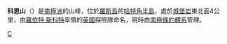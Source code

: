 {{Coord|77|47|S|166|52|E|source:GNIS|display=title}}

'''科恩山'''（{{lang-en|Cone Hill}}）是[[南極洲|南極洲]]的山峰，位於[[羅斯島|羅斯島]]的[[哈特角半島|哈特角半島]]，處於[[城堡岩|城堡岩]]東北面4公里，由[[羅伯特·斯科特|羅伯特·斯科特]]率領的[[英國|英國]]探險隊命名，現時由[[南極條約體系|南極條約體系]]管理。

{{DEFAULTSORT:Cone Hill}}
[[Category:海拔1000公尺以下的南極洲山峰|C]]


{{RossIsland-geo-stub}}